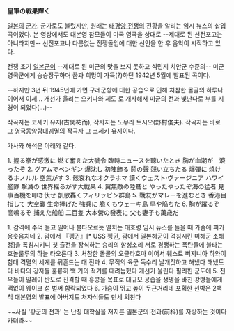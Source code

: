 '''皇軍の戦果輝く'''

{{{#!html 
<p align="center"> <iframe width="560" height="315" src="https://www.youtube.com/embed/aT6ktOLNyko" frameborder="0" allowfullscreen></iframe>}}}

[[일본]]의 [[군가]]. 군가로도 불렀지만, 원래는 [[태평양 전쟁]]의 전황을 알리는 임시 뉴스의 삽입곡이었다. 본 영상에서도 대본영 참모들이 미국 영국을 상대로 --제대로 된 선전포고는 아니라지만-- 선전포고나 다름없는 전쟁돌입에 대한 선언을 한 후 음악이 시작하고 있다.

전쟁 초기 [[일본군]]이 --제대로 된 미군의 맛을 보지 못하고 식민지 치안군 수준의-- 미군 영국군에게 승승장구하며 꿈과 희망이 가득(?)하던 1942년 5월에 발표된 곡이다.

--하지만 3년 뒤 1945년에 가면 구레군항에 대한 공습으로 인해 처참한 몰골의 하루나 이어서 이세... 개선가 울리는 오키나와 제도 로 개사해서 미군의 전과 빛난다로 부를 지경이 되었다(...)--


작곡자는 코세키 유지(古関祐而), 작사자는 노무라 토시오(野村俊夫). 작곡자는 바로 그 [[영국동양함대궤멸]]의 작곡자 그 코세키 유지이다.

가사와 해석은 아래와 같다.


1.
握る拳が感激に
燃て奮えた大號令
臨時ニュースを聽いたとき
胸が血潮が　滾ったぞ
2.
グアムでペンギン 爆沈し
初陣飾る 鬨の聲
競い立ちたる 爆彈に
燒けるホノルル 空焦がす
3.
骸哀れなオクラホマ
讀くウェスト·ヴァージニア
ハワイ艦隊 撃滅の
世界揺るがす大戰果
4.
翼無敵の陸鷲と
やったやったぞ海の猛者
見事百機を叩き伏せ
凱歌轟くフィリッピン群島
5.
戰友がマレーを進むとき
香港目指して 大空襲
生命捧げた 強兵に
脆くもウェーキ島 早や陥ちた
6.
胸が躍るぞ 高鳴るぞ
捕えた船舶 二百隻
大本營の發表に
父も妻子も萬歳だ

1.
감격에 주먹 들고 일어나
불타오르듯 떨치는 대호령
임시 뉴스를 들을 때
가슴에 피가 용솟음치네
2.
괌에서 『펭귄』[* USS 펭귄, 괌에서 일본해군이 격침시킨 미해군 소해정]을 폭침시키니
첫 출전을 장식하는 승리의 함성소리
서로 경쟁하는 폭탄들에
불타는 호놀룰루의 하늘 타오른다
3.
처참한 몰골의 오클라호마
이어서 웨스트 버지니아
하와이 함대 격멸의
세계를 뒤흔드는 대 전과
4.
무적의 육군 독수리 날개짓하고
해냈다 해냈도다 바다의 강자들
훌륭히 백 기의 적기를 때려눕혔다
개선가 울린다 필리핀 군도에
5.
전우들이 말레이 반도로 진격할 때
홍콩을 목표로 대규모 공습을
생명을 바친 강병들에게
맥없이 웨이크 섬 벌써 함락되었다
6.
가슴이 뛰고 높이 두근거리네
포획한 선박은 2백척
대본영의 발표에
아버지도 처자식들도 만세 외친다

~~사실 '황군의 전과' 는 난징 대학살을 저지른 일본군의 전과(前科)를 자랑하는 것이다 카더라~~

